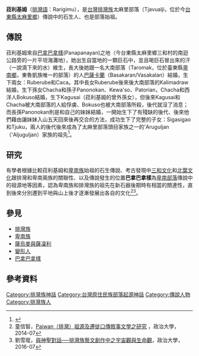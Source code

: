 '''菈利基姆'''（[[排灣語|排灣語]]：Rarigimu），是[[台灣|台灣]][[排灣族|排灣族]]太麻里部落（Tjavualji，位於今[[台東縣|台東縣]][[太麻里鄉|太麻里鄉]]）傳說中的石生人、也是部落始祖。

==傳說==
菈利基姆來自[[巴拿巴拿樣|巴拿巴拿樣]](Panapanayan)之地（今台東縣太麻里鄉三和村的南迴公路旁的一片平坦海灘地），她出生自當地的一顆巨石中，並且喝巨石冒出來的汗（一說滴下來的水）維生，長大後她跟一名大南部落（Taromak，位於臺東縣[[卑南鄉|卑南鄉]]，東魯凱族唯一的部落）的人[[巴薩卡蘭|巴薩卡蘭]]（Basakaran/Vasakalan）結婚，生下兩女：Ruberube和Caca。其中長女Ruberube後來後大南部落的Kalimadraw結婚，生下孫女Chacha和孫子Panonokan、Kewa'so、Patorian，Chacha和西洋人Bokuso結婚，生下Kagusai（菈利基姆的曾外孫女），但後來Kagusai和Chacha被大南部落的人給俘虜、Bokuso也被大南部落所殺，後代就沒了消息；而長孫Panonokan則是和自己的妹妹結婚，一開始生下了有殘缺的後代、後來他們藉由讓妹妹入山五天回來後再交合的方法，成功生下了完整的子女：Sigasigao和Tjuku，兩人的後代後來成為了太麻里部落頭目家族之一的'Aruguljan（'Aljuguljan）家族的祖先<ref name="蕃族調查報告書第八冊">{{cite book|last=|first=|date=2015-12-01|title=蕃族調查報告書第八冊：排灣族、賽夏族|url=https://www.books.com.tw/products/0010702430|location=|publisher=中央研究院民族所|page=|isbn=9789860468564|author=臺灣總督府蕃族調查會|access-date=2020-12-28|archive-date=2021-11-19|archive-url=https://web.archive.org/web/20211119141659/https://www.books.com.tw/products/0010702430|dead-url=no}}</ref>。

==研究==
有學者根據比較菈利基姆和[[卑南族|卑南族]]始祖的石生傳說、考古發現中[[三和文化|三和文化]]和[[北葉文化|北葉文化]]跟排灣和卑南兩族的關聯性、以及傳說發生的位置'''巴拿巴拿樣'''為[[卑南部落|卑南部落]]傳說中的祖源地等因素，認為卑南族和排灣族的祖先在新石器後期時有相當的關連性，直到後來分別遷到平地與山上後才逐漸發展出各自的文化<ref name="Paiwan（排灣）祖源及遷徙口傳敘事文學之研究">童信智，[https://nccur.lib.nccu.edu.tw/bitstream/140.119/74933/1/950301.pdf Paiwan（排灣）祖源及遷徙口傳敘事文學之研究] {{Wayback|url=https://nccur.lib.nccu.edu.tw/bitstream/140.119/74933/1/950301.pdf |date=20170808050822 }}，政治大學，2014-07</ref><ref name="與神聖對話">劉雪瑽，[https://nccur.lib.nccu.edu.tw/bitstream/140.119/99410/1/014201.pdf 與神聖對話──排灣族藝文創作中之宇宙觀與生命觀]，政治大學，2016-07</ref>。

==參見==
*[[排灣族|排灣族]]
*[[卑南族|卑南族]]
*[[薩烏麥與薩凜利|薩烏麥與薩凜利]]
*[[變形人|變形人]]
*[[巴拿巴拿樣|巴拿巴拿樣]]

==參考資料==
{{reflist}}

[[Category:排灣族神話|Category:排灣族神話]]
[[Category:台灣原住民族部落起源神話|Category:台灣原住民族部落起源神話]]
[[Category:傳說人物|Category:傳說人物]]
[[Category:排灣族人|Category:排灣族人]]